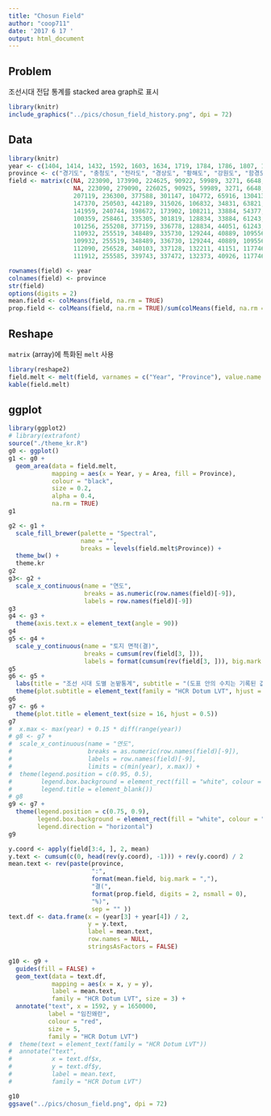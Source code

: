 ```yaml
---
title: "Chosun Field"
author: "coop711"
date: '2017 6 17 '
output: html_document
---
```


## Problem

조선시대 전답 통계를 stacked area graph로 표시

<!--
![](../pics/chosun_field.png)
-->

```r
library(knitr)
include_graphics("../pics/chosun_field_history.png", dpi = 72)
```

## Data

```r
library(knitr)
year <- c(1404, 1414, 1432, 1592, 1603, 1634, 1719, 1784, 1786, 1807, 1864)
province <- c("경기도", "충청도", "전라도", "경상도", "황해도", "강원도", "함경도", "평안도")
field <- matrix(c(NA, 223090, 173990, 224625, 90922, 59989, 3271, 6648,
                  NA, 223090, 279090, 226025, 90925, 59989, 3271, 6648,
                  207119, 236300, 377588, 301147, 104772, 65916, 130413, 308751, 
                  147370, 250503, 442189, 315026, 106832, 34831, 63821, 153009,
                  141959, 240744, 198672, 173902, 108211, 33884, 54377, 153009,
                  100359, 258461, 335305, 301819, 128834, 33884, 61243, 94000,
                  101256, 255208, 377159, 336778, 128834, 44051, 61243, 90804,
                  110932, 255519, 348489, 335730, 129244, 40889, 109556, 105760,
                  109932, 255519, 348489, 336730, 129244, 40889, 109556, 106041,
                  112090, 256528, 340103, 337128, 132211, 41151, 117746, 119635, 
                  111912, 255585, 339743, 337472, 132373, 40926, 117746, 119735), ncol = 8, byrow = TRUE)

rownames(field) <- year
colnames(field) <- province
str(field)
options(digits = 2)
mean.field <- colMeans(field, na.rm = TRUE)
prop.field <- colMeans(field, na.rm = TRUE)/sum(colMeans(field, na.rm = TRUE)) * 100
```

## Reshape

`matrix` (array)에 특화된 `melt` 사용

```r
library(reshape2)
field.melt <- melt(field, varnames = c("Year", "Province"), value.name = "Area")
kable(field.melt)
```

## ggplot

```r
library(ggplot2)
# library(extrafont)
source("./theme_kr.R")
g0 <- ggplot()
g1 <- g0 +
  geom_area(data = field.melt, 
            mapping = aes(x = Year, y = Area, fill = Province),
            colour = "black", 
            size = 0.2, 
            alpha = 0.4, 
            na.rm = TRUE)
g1
```

```r
g2 <- g1 +
  scale_fill_brewer(palette = "Spectral", 
                    name = "",
                    breaks = levels(field.melt$Province)) +
  theme_bw() +
  theme.kr
g2
g3<- g2 + 
  scale_x_continuous(name = "연도", 
                     breaks = as.numeric(row.names(field)[-9]),
                     labels = row.names(field)[-9])
g3
g4 <- g3 +
  theme(axis.text.x = element_text(angle = 90))
g4
g5 <- g4 + 
  scale_y_continuous(name = "토지 면적(결)",
                     breaks = cumsum(rev(field[3, ])),
                     labels = format(cumsum(rev(field[3, ])), big.mark = ","))
g5
g6 <- g5 +
  labs(title = "조선 시대 도별 논밭통계", subtitle = "(도표 안의 수치는 기록된 값들의 평균)") +
  theme(plot.subtitle = element_text(family = "HCR Dotum LVT", hjust = 1))
g6
g7 <- g6 +
  theme(plot.title = element_text(size = 16, hjust = 0.5))
g7
#  x.max <- max(year) + 0.15 * diff(range(year))
# g8 <- g7 +
#  scale_x_continuous(name = "연도", 
#                     breaks = as.numeric(row.names(field)[-9]),
#                     labels = row.names(field)[-9],
#                     limits = c(min(year), x.max)) +
#  theme(legend.position = c(0.95, 0.5),
#        legend.box.background = element_rect(fill = "white", colour = "black"),
#        legend.title = element_blank())
# g8
g9 <- g7 +
  theme(legend.position = c(0.75, 0.9),
        legend.box.background = element_rect(fill = "white", colour = "black"),
        legend.direction = "horizontal")
g9

y.coord <- apply(field[3:4, ], 2, mean)
y.text <- cumsum(c(0, head(rev(y.coord), -1))) + rev(y.coord) / 2
mean.text <- rev(paste(province, 
                       ":", 
                       format(mean.field, big.mark = ","), 
                       "결(", 
                       format(prop.field, digits = 2, nsmall = 0), 
                       "%)", 
                       sep = "" ))
text.df <- data.frame(x = (year[3] + year[4]) / 2, 
                      y = y.text, 
                      label = mean.text, 
                      row.names = NULL, 
                      stringsAsFactors = FALSE)

g10 <- g9 +
  guides(fill = FALSE) +
  geom_text(data = text.df, 
            mapping = aes(x = x, y = y), 
            label = mean.text, 
            family = "HCR Dotum LVT", size = 3) +
  annotate("text", x = 1592, y = 1650000, 
           label = "임진왜란", 
           colour = "red",
           size = 5,
           family = "HCR Dotum LVT")
#  theme(text = element_text(family = "HCR Dotum LVT"))
#  annotate("text", 
#           x = text.df$x, 
#           y = text.df$y, 
#           label = mean.text, 
#           family = "HCR Dotum LVT")

g10
ggsave("../pics/chosun_field.png", dpi = 72)
```

